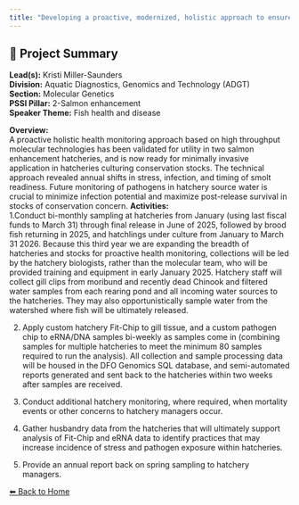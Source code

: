 ---
title: "Developing a proactive, modernized, holistic approach to ensure optimal health and condition of Hatchery Production"
---

## 🧬 Project Summary

**Lead(s):** Kristi Miller-Saunders  
**Division:** Aquatic Diagnostics, Genomics and Technology (ADGT)  
**Section:** Molecular Genetics  
**PSSI Pillar:** 2-Salmon enhancement  
**Speaker Theme:** Fish health and disease  

**Overview:**  
A proactive holistic health monitoring approach based on high throughput molecular technologies has been validated for utility in two salmon enhancement hatcheries, and is now ready for minimally invasive application in hatcheries culturing conservation stocks. The technical approach revealed annual shifts in stress, infection, and timing of smolt readiness. Future monitoring of pathogens in hatchery source water is crucial to minimize infection potential and maximize post-release survival in stocks of conservation concern.
**Activities:**  
1.Conduct bi-monthly sampling at hatcheries from January (using last fiscal funds to March 31) through final release in June of 2025, followed by brood fish returning in 2025, and hatchlings under culture from January to March 31 2026.  Because this third year we are expanding the breadth of hatcheries and stocks for proactive health monitoring, collections will be led by the hatchery biologists, rather than the molecular team, who will be provided training and equipment in early January 2025.  Hatchery staff will collect gill clips from moribund and recently dead Chinook and filtered water samples from each rearing pond and all incoming water sources to the hatcheries.  They may also opportunistically sample water from the watershed where fish will be ultimately released.   
2. Apply custom hatchery Fit-Chip to gill tissue, and a custom pathogen chip to eRNA/DNA samples bi-weekly as samples come in (combining samples for multiple hatcheries to meet the minimum 80 samples required to run the analysis).  All collection and sample processing data will be housed in the DFO Genomics SQL database, and semi-automated reports generated and sent back to the hatcheries within two weeks after samples are received. 
3. Conduct additional hatchery monitoring, where required, when mortality events or other concerns to hatchery managers occur. 
4. Gather husbandry data from the hatcheries that will ultimately support analysis of Fit-Chip and eRNA data to identify practices that may increase incidence of stress and pathogen exposure within hatcheries.
4. Provide an annual report back on spring sampling to hatchery managers.

[⬅ Back to Home](../index.qmd)
